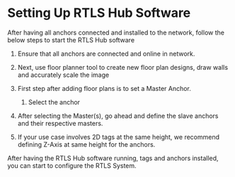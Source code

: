 
# Setting Up RTLS Hub Software

After having all anchors connected and installed to the network, follow the below steps to start the RTLS Hub software

1. Ensure that all anchors are connected and online in network.
2. Next, use floor planner tool to create new floor plan designs, draw walls and accurately scale the image
3. First step after adding floor plans is to set a Master Anchor.
	1. Select the anchor 

4. After selecting the Master(s), go ahead and define the slave anchors and their respective masters.
5. If your use case involves 2D tags at the same height, we recommend defining Z-Axis at same height for the anchors.

After having the RTLS Hub software running, tags and anchors installed, you can start to configure the RTLS System.

